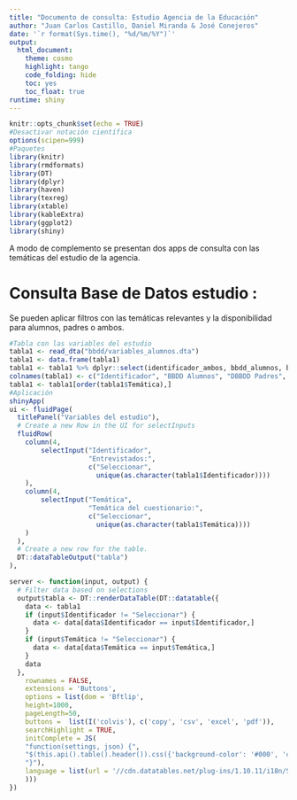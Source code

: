 ```yaml
---
title: "Documento de consulta: Estudio Agencia de la Educación"
author: "Juan Carlos Castillo, Daniel Miranda & José Conejeros"
date: '`r format(Sys.time(), "%d/%m/%Y")`'
output: 
  html_document:
    theme: cosmo
    highlight: tango
    code_folding: hide
    toc: yes
    toc_float: true
runtime: shiny
---
```

<style>
    body .main-container {
        max-width: 1500px;
    }
</style>

```r
knitr::opts_chunk$set(echo = TRUE)
#Desactivar notación científica    
options(scipen=999)
#Paquetes
library(knitr)
library(rmdformats)
library(DT)
library(dplyr)
library(haven)
library(texreg) 
library(xtable) 
library(kableExtra) 
library(ggplot2)
library(shiny)
```

A modo de complemento se presentan dos apps de consulta con las temáticas del estudio de la agencia. 

# Consulta Base de Datos estudio : 

Se pueden aplicar filtros con las temáticas relevantes y la disponibilidad para alumnos, padres o ambos.

```r
#Tabla con las variables del estudio
tabla1 <- read_dta("bbdd/variables_alumnos.dta")
tabla1 <- data.frame(tabla1)
tabla1 <- tabla1 %>% dplyr::select(identificador_ambos, bbdd_alumnos, bbdd_padres, categoria, descripcion, atributos, observacion)
colnames(tabla1) <- c("Identificador", "BBDD Alumnos", "DBBDD Padres", "Temática", "Descripción", "Atributos", "Observación")
tabla1 <- tabla1[order(tabla1$Temática),]
#Aplicación
shinyApp(
ui <- fluidPage(
  titlePanel("Variables del estudio"),
  # Create a new Row in the UI for selectInputs
  fluidRow(
    column(4,
        selectInput("Identificador",
                    "Entrevistados:",
                    c("Seleccionar",
                      unique(as.character(tabla1$Identificador))))
    ),
    column(4,
        selectInput("Temática",
                    "Temática del cuestionario:",
                    c("Seleccionar",
                      unique(as.character(tabla1$Temática))))
    )
  ),
  # Create a new row for the table.
  DT::dataTableOutput("tabla")
),

server <- function(input, output) {
  # Filter data based on selections
  output$tabla <- DT::renderDataTable(DT::datatable({
    data <- tabla1
    if (input$Identificador != "Seleccionar") {
      data <- data[data$Identificador == input$Identificador,]
    }
    if (input$Temática != "Seleccionar") {
      data <- data[data$Temática == input$Temática,]
    }
    data
  },
    rownames = FALSE,
    extensions = 'Buttons',
    options = list(dom = 'Bftlip', 
    height=1000,
    pageLength=50,
    buttons =  list(I('colvis'), c('copy', 'csv', 'excel', 'pdf')),
    searchHighlight = TRUE,
    initComplete = JS(
    "function(settings, json) {",
    "$(this.api().table().header()).css({'background-color': '#000', 'color': '#fff'});",
    "}"),
    language = list(url = '//cdn.datatables.net/plug-ins/1.10.11/i18n/Spanish.json')
    )))
})
```




